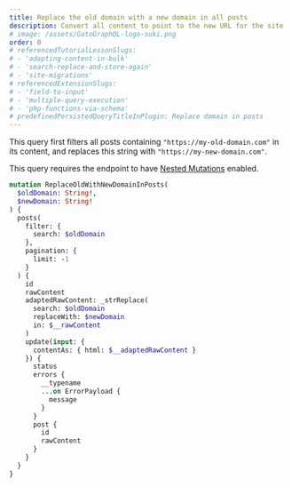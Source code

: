 ```yaml
---
title: Replace the old domain with a new domain in all posts
description: Convert all content to point to the new URL for the site
# image: /assets/GatoGraphQL-logo-suki.png
order: 0
# referencedTutorialLessonSlugs:
# - 'adapting-content-in-bulk'
# - 'search-replace-and-store-again'
# - 'site-migrations'
# referencedExtensionSlugs:
# - 'field-to-input'
# - 'multiple-query-execution'
# - 'php-functions-via-schema'
# predefinedPersistedQueryTitleInPlugin: Replace domain in posts
---
```


This query first filters all posts containing `"https://my-old-domain.com"` in its content, and replaces this string with `"https://my-new-domain.com"`.

<Banner type='important'>

This query requires the endpoint to have [Nested Mutations](/guides/schema/using-nested-mutations) enabled.

</Banner>

```graphql
mutation ReplaceOldWithNewDomainInPosts(
  $oldDomain: String!,
  $newDomain: String!
) {
  posts(
    filter: {
      search: $oldDomain
    },
    pagination: {
      limit: -1
    }
  ) {
    id
    rawContent
    adaptedRawContent: _strReplace(
      search: $oldDomain
      replaceWith: $newDomain
      in: $__rawContent
    )
    update(input: {
      contentAs: { html: $__adaptedRawContent }
    }) {
      status
      errors {
        __typename
        ...on ErrorPayload {
          message
        }
      }
      post {
        id
        rawContent
      }
    }
  }
}
```
